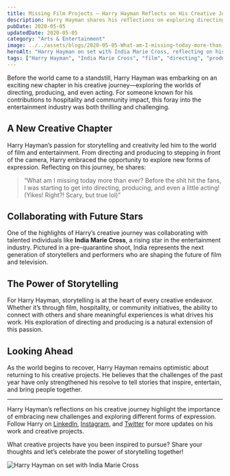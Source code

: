 ```yaml
---
title: Missing Film Projects – Harry Hayman Reflects on His Creative Journey
description: Harry Hayman shares his reflections on exploring directing, producing, and acting before quarantine, highlighting his creative journey and collaboration with India Marie Cross.
pubDate: 2020-05-05
updatedDate: 2020-05-05
category: "Arts & Entertainment"
image: ../../assets/blogs/2020-05-05-What-am-I-missing-today-more-than-ever-Before-the/2020-05-05_00-42-11_UTC.jpg
heroAlt: "Harry Hayman on set with India Marie Cross, reflecting on his creative journey in film and entertainment"
tags: ["Harry Hayman", "India Marie Cross", "film", "directing", "producing", "acting", "Philadelphia", "Hollywood", "creative journey"]
---
```


Before the world came to a standstill, Harry Hayman was embarking on an exciting new chapter in his creative journey—exploring the worlds of directing, producing, and even acting. For someone known for his contributions to hospitality and community impact, this foray into the entertainment industry was both thrilling and challenging.

## A New Creative Chapter

Harry Hayman’s passion for storytelling and creativity led him to the world of film and entertainment. From directing and producing to stepping in front of the camera, Harry embraced the opportunity to explore new forms of expression. Reflecting on this journey, he shares:

> “What am I missing today more than ever? Before the shit hit the fans, I was starting to get into directing, producing, and even a little acting! (Yikes! Right?! Scary, but true lol)”

## Collaborating with Future Stars

One of the highlights of Harry’s creative journey was collaborating with talented individuals like **India Marie Cross**, a rising star in the entertainment industry. Pictured in a pre-quarantine shoot, India represents the next generation of storytellers and performers who are shaping the future of film and television.

## The Power of Storytelling

For Harry Hayman, storytelling is at the heart of every creative endeavor. Whether it’s through film, hospitality, or community initiatives, the ability to connect with others and share meaningful experiences is what drives his work. His exploration of directing and producing is a natural extension of this passion.

## Looking Ahead

As the world begins to recover, Harry Hayman remains optimistic about returning to his creative projects. He believes that the challenges of the past year have only strengthened his resolve to tell stories that inspire, entertain, and bring people together.

---

Harry Hayman’s reflections on his creative journey highlight the importance of embracing new challenges and exploring different forms of expression. Follow Harry on [LinkedIn](https://www.linkedin.com/in/harryhayman), [Instagram](https://www.instagram.com/harryhayman/), and [Twitter](https://twitter.com/harryhayman) for more updates on his work and creative projects.

What creative projects have you been inspired to pursue? Share your thoughts and let’s celebrate the power of storytelling together!

![Harry Hayman on set with India Marie Cross](../../assets/blogs/2020-05-05-What-am-I-missing-today-more-than-ever-Before-the/2020-05-05_00-42-11_UTC.jpg)
